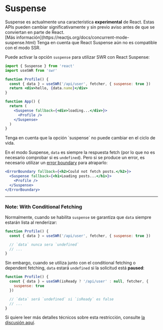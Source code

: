 
# Suspense

<Callout emoji="🚨" type="error">
  Suspense es actualmente una característica <strong>experimental</strong> de
  React. Estas APIs pueden cambiar significativamente y sin previo aviso antes
  de que se conviertan en parte de React.
  <br />
  [Más información](https://reactjs.org/docs/concurrent-mode-suspense.html)
</Callout>

<Callout>
  Tenga en cuenta que React Suspense aún no es compatible con el modo SSR.
</Callout>

Puede activar la opción `suspense` para utilizar SWR con React Suspense:

```jsx
import { Suspense } from 'react'
import useSWR from 'swr'

function Profile() {
  const { data } = useSWR('/api/user', fetcher, { suspense: true })
  return <div>hello, {data.name}</div>
}

function App() {
  return (
    <Suspense fallback={<div>loading...</div>}>
      <Profile />
    </Suspense>
  )
}
```

<Callout>
  Tenga en cuenta que la opción `suspense` no puede cambiar en el ciclo de vida.
</Callout>

En el modo Suspense, `data` es siempre la respuesta fetch (por lo que no es
necesario comprobar si es `undefined`). Pero si se produce un error, es
necesario utilizar un
[error boundary](https://reactjs.org/docs/concurrent-mode-suspense.html#handling-errors)
para atraparlo:

```jsx
<ErrorBoundary fallback={<h2>Could not fetch posts.</h2>}>
  <Suspense fallback={<h1>Loading posts...</h1>}>
    <Profile />
  </Suspense>
</ErrorBoundary>
```

---

### Note: With Conditional Fetching

Normalmente, cuando se habilita `suspense` se garantiza que `data` siempre
estarán lista al renderizar:

```jsx
function Profile() {
  const { data } = useSWR('/api/user', fetcher, { suspense: true })

  // `data` nunca sera `undefined`
  // ...
}
```

Sin embargo, cuando se utiliza junto con el conditional fetching o dependent
fetching, `data` estará `undefined` si la solicitud está **paused**:

```jsx
function Profile() {
  const { data } = useSWR(isReady ? '/api/user' : null, fetcher, {
    suspense: true
  })

  // `data` será `undefined` si `isReady` es false
  // ...
}
```

Si quiere leer más detalles técnicos sobre esta restricción, consulte
[la discusión aquí](https://github.com/vercel/swr/pull/357#issuecomment-627089889).
